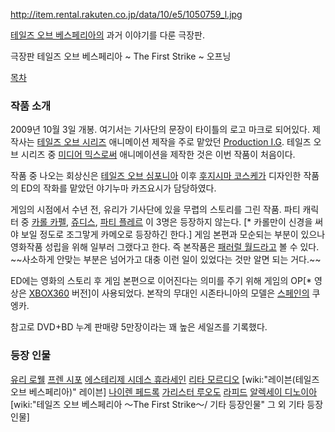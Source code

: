 http://item.rental.rakuten.co.jp/data/10/e5/1050759_l.jpg

[[테일즈 오브 베스페리아]]의 과거 이야기를 다룬 극장판.

{{{#!html
<iframe width="560" height="315" src="//www.youtube.com/embed/qawgkTNPDRw" frameborder="0" allowfullscreen></iframe>}}}
극장판 테일즈 오브 베스페리아 ~ The First Strike ~ 오프닝


[[목차]]

=== 작품 소개 ===
2009년 10월 3일 개봉. 여기서는 기사단의 문장이 타이틀의 로고 마크로 되어있다. 제작사는 [[테일즈 오브 시리즈]] 애니메이션 제작을 주로 맡았던 [[Production I.G]]. 테일즈 오브 시리즈 중 [[미디어 믹스]]로써 애니메이션을 제작한 것은 이번 작품이 처음이다. 

작품 중 나오는 회상신은 [[테일즈 오브 심포니아]] 이후 [[후지시마 코스케]]가 디자인한 작품의 ED의 작화를 맡았던 야기누마 카즈요시가 담당하였다. 

게임의 시점에서 수년 전, 유리가 기사단에 있을 무렵의 스토리를 그린 작품. 파티 캐릭터 중 [[카롤 카펠]], [[쥬디스]], [[파티 플레르]] 이 3명은 등장하지 않는다. [* 카롤만이 신경을 써야 보일 정도로 조그맣게 카메오로 등장하긴 한다.] 게임 본편과 모순되는 부분이 있으나 영화작품 성립을 위해 일부러 그랬다고 한다. 즉 본작품은 [[패러럴 월드]]라고 볼 수 있다. ~~사소하게 안맞는 부분은 넘어가고 대충 이런 일이 있었다는 것만 알면 되는 거다.~~

ED에는 영화의 스토리 후 게임 본편으로 이어진다는 의미를 주기 위해 게임의 OP[* 영상은 [[XBOX360]] 버전]이 사용되었다. 본작의 무대인 시존타니아의 모델은 [[스페인]]의 쿠엥카. 

참고로 DVD+BD 누계 판매량 5만장이라는 꽤 높은 세일즈를 기록했다.
=== 등장 인물 ===

[[유리 로웰]]
[[프렌 시포]]
[[에스테리제 시데스 휴라세인]]
[[리타 모르디오]]
[wiki:"레이븐(테일즈 오브 베스페리아)" 레이븐]
[[나이렌 페드록]]
[[가리스터 루오도]]
[[라피드]]
[[알렉세이 디노이아]]
[wiki:"테일즈 오브 베스페리아 ～The First Strike～/ 기타 등장인물" 그 외 기타 등장인물]
